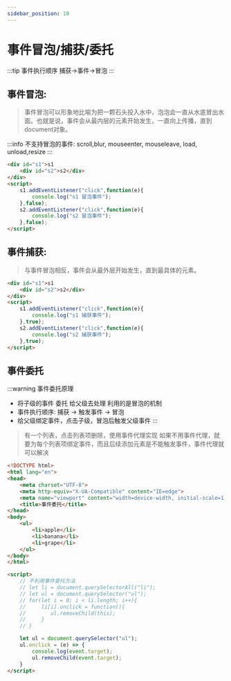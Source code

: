 ```yaml
---
sidebar_position: 10
---
```


# 事件冒泡/捕获/委托

:::tip 事件执行顺序
捕获->事件->冒泡
:::

## 事件冒泡:
> 事件冒泡可以形象地比喻为把一颗石头投入水中，泡泡会一直从水底冒出水面。也就是说，事件会从最内层的元素开始发生，一直向上传播，直到document对象。

:::info 不支持冒泡的事件:
scroll,blur, mouseenter, mouseleave, load, unload,resize
:::

```html
<div id="s1">s1
    <div id="s2">s2</div>
</div>
<script>
    s1.addEventListener("click",function(e){
        console.log("s1 冒泡事件");
    },false);
    s2.addEventListener("click",function(e){
        console.log("s2 冒泡事件");
    },false);
</script>
```

## 事件捕获:
> 与事件冒泡相反，事件会从最外层开始发生，直到最具体的元素。

```html
<div id="s1">s1
    <div id="s2">s2</div>
</div>
<script>
    s1.addEventListener("click",function(e){
        console.log("s1 捕获事件");
    },true);
    s2.addEventListener("click",function(e){
        console.log("s2 捕获事件");
    },true);
</script>
```

## 事件委托
:::warning 事件委托原理
- 将子级的事件 委托 给父级去处理 利用的是冒泡的机制
- 事件执行顺序: 捕获 -> 触发事件 -> 冒泡
- 给父级绑定事件，点击子级，冒泡后触发父级事件
:::

> 有一个列表，点击列表项删除，使用事件代理实现
如果不用事件代理，就要为每个列表项绑定事件，而且后续添加元素是不能触发事件，事件代理就可以解决

```html
<!DOCTYPE html>
<html lang="en">
<head>
    <meta charset="UTF-8">
    <meta http-equiv="X-UA-Compatible" content="IE=edge">
    <meta name="viewport" content="width=device-width, initial-scale=1.0">
    <title>事件委托</title>
</head>
<body>
    <ul>
        <li>apple</li>
        <li>banana</li>
        <li>grape</li>
    </ul>
</body>
</html>

<script>
    // 不利用事件委托方法
    // let li = document.querySelectorAll("li");
    // let ul = document.querySelector("ul");
    // for(let i = 0; i < li.length; i++){
    //     li[i].onclick = function(){
    //        ul.removeChild(this);
    //     }
    // }

    let ul = document.querySelector("ul");
    ul.onclick = (e) => {
        console.log(event.target);
        ul.removeChild(event.target);
    }
</script>
```